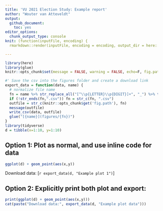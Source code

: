 ```yaml
---
title: 'VU 2021 Election Study: Example report'
author: "Wouter van Atteveldt"
output: 
  github_document:
    toc: yes
editor_options: 
  chunk_output_type: console
knit: (function(inputFile, encoding) {
  rmarkdown::render(inputFile, encoding = encoding, output_dir = here::here("docs/reports")) })

---
```


```r
library(here)
library(glue)
knitr::opts_chunk$set(message = FALSE, warning = FALSE, echo=F, fig.path='../../docs/reports/figures/', fig.width = 10)
```

```r
#' Save the csv into the figures folder and create a download link
export_data = function(data, name) {
  # normalize file name
  fn = name %>% str_replace_all("[^\\p{LETTER}\\p{DIGIT}]+", "_") %>% trimws() 
  if (!str_ends(fn,".csv")) fn = str_c(fn, ".csv")
  outfile = str_c(knitr::opts_chunk$get('fig.path'), fn)
  message(outfile)
  write_csv(data, outfile)
  glue("[{name}](figures/{fn})")
} 
library(tidyverse)
d = tibble(x=1:10, y=1:10)
```

## Option 1: Plot as normal, and use inline code for data

```r
ggplot(d) + geom_point(aes(x,y))
```
Download data: [`r export_data(d, "Example plot 1")`]

## Option 2: Explicitly print both plot and export:

```r
print(ggplot(d) + geom_point(aes(x,y)))
cat(paste("Download data:", export_data(d, "Example plot data")))
```